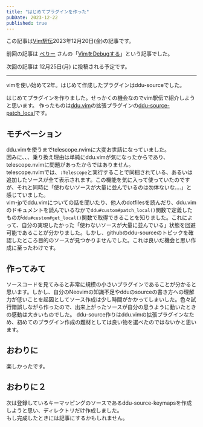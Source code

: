 ```yaml
---
title: "はじめてプラグインを作った"
pubDate: 2023-12-22
published: true
---
```


この記事は[Vim駅伝](https://vim-jp.org/ekiden/)2023年12月20日(金)の記事です。

前回の記事は [ぺりー](https://github.com/satorunooshie) さんの「[VimをDebugする](https://satorunooshie.medium.com/debugging-vim-itself-1f1f7834705f)」という記事でした。

次回の記事は 12月25日(月) に投稿される予定です。

---

vimを使い始めて2年。はじめて作成したプラグインはddu-sourceでした。

はじめてプラグインを作りました。せっかくの機会なのでvim駅伝で紹介しようと思います。
作ったものは[ddu.vim](https://github.com/Shougo/ddu.vim)の拡張プラグインの[ddu-source-patch_local](https://github.com/staticWagomU/ddu-source-patch_local)です。

## モチベーション

ddu.vimを使うまでtelescope.nvimに大変お世話になっていました。  
因みに、、、乗り換え理由は単純にddu.vimが気になったからであり、telescope.nvimに問題があったからではありません。  
telescope.nvimでは、`:Telescope`と実行することで同梱されている、あるいは追加したソースが全て表示されます。この機能を気に入って使っていたのですが、それと同時に「使わないソースが大量に並んでいるのは勿体ないな....」と感じていました。  
vim-jpでddu.vimについての話を聞いたり、他人のdotfilesを読んだり、ddu.vimのドキュメントを読んでいるなかで`ddu#custom#patch_local()`関数で定義したものが`ddu#custom#get_local()`関数で取得できることを知りました。これによって、自分の実現したかった「使わないソースが大量に並んでいる」状態を回避可能であることが分かりました。しかし、githubのddu-sourceのトピックを確認したところ目的のソースが見つかりませんでした。これは良いだ機会と思い作成に至ったわけです。

## 作ってみて

ソースコードを見てみると非常に規模の小さいプラグインであることが分かると思います。しかし、自分のNeovimの知識不足やdduのsourceの書き方への理解力が低いことを起因としてソース作成は少し時間がかかってしまいした。色々試行錯誤しながら作ったので、出来上がったソースが自分の思うように動いたときの感動は大きいものでした。
ddu-source作りはddu.vimの拡張プラグインなため、初めてのプラグイン作成の題材としては良い物を選べたのではないかと思います。

## おわりに

楽しかったです。

## おわりに２

次は登録しているキーマッピングのソースであるddu-source-keymapsを作成しようと思い、ディレクトリだけ作成しました。  
もし完成したときには記事にするかもしれません。
